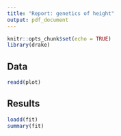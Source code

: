 ```yaml
---
title: "Report: genetics of height"
output: pdf_document
---
```


```r
knitr::opts_chunk$set(echo = TRUE)
library(drake)
```

## Data

```r
readd(plot)
```

## Results

```r
loadd(fit)
summary(fit)
```
